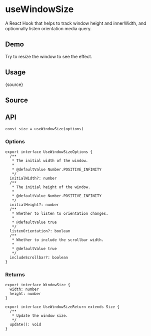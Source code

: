# useWindowSize


<HooksType category="Browser" />

A React Hook that helps to track window height and innerWidth, and optionnally listen orientation media query.

## Demo

Try to resize the window to see the effect.


<App />

## Usage


<RawCode>{source}</RawCode>

## Source


<Source />

## API

```tsx
const size = useWindowSize(options)
```

### Options

```tsx
export interface UseWindowSizeOptions {
  /**
   * The initial width of the window.
   *
   * @defaultValue Number.POSITIVE_INFINITY
   */
  initialWidth?: number
  /**
   * The initial height of the window.
   *
   * @defaultValue Number.POSITIVE_INFINITY
   */
  initialHeight?: number
  /**
   * Whether to listen to orientation changes.
   *
   * @defaultValue true
   */
  listenOrientation?: boolean
  /**
   * Whether to include the scrollbar width.
   *
   * @defaultValue true
   */
  includeScrollbar?: boolean
}
```

### Returns

```tsx
export interface WindowSize {
  width: number
  height: number
}

export interface UseWindowSizeReturn extends Size {
  /**
   * Update the window size.
   */
  update(): void
}
```
